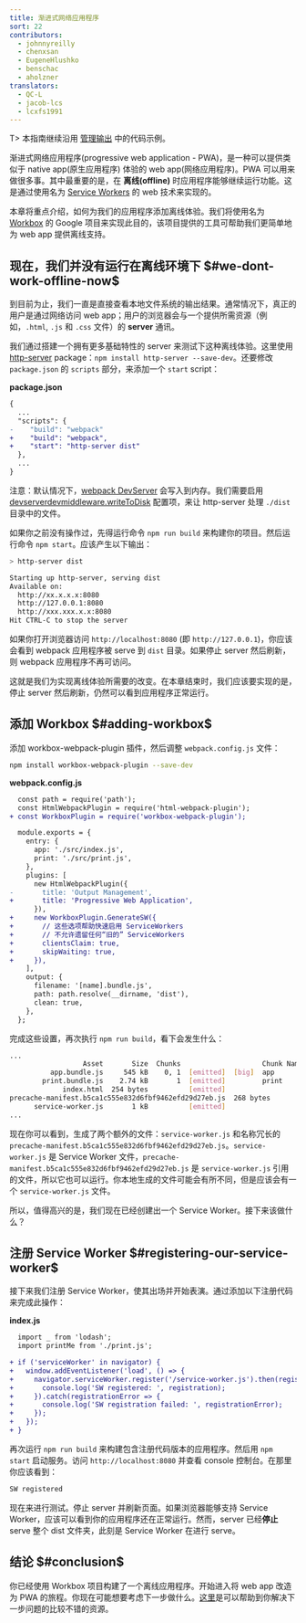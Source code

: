 ```yaml
---
title: 渐进式网络应用程序
sort: 22
contributors:
  - johnnyreilly
  - chenxsan
  - EugeneHlushko
  - benschac
  - aholzner
translators:
  - QC-L
  - jacob-lcs
  - lcxfs1991
---
```


T> 本指南继续沿用 [管理输出](/guides/output-management) 中的代码示例。

渐进式网络应用程序(progressive web application - PWA)，是一种可以提供类似于 native app(原生应用程序) 体验的 web app(网络应用程序)。PWA 可以用来做很多事。其中最重要的是，在 **离线(offline)** 时应用程序能够继续运行功能。这是通过使用名为 [Service Workers](https://developers.google.com/web/fundamentals/primers/service-workers/) 的 web 技术来实现的。

本章将重点介绍，如何为我们的应用程序添加离线体验。我们将使用名为 [Workbox](https://github.com/GoogleChrome/workbox) 的 Google 项目来实现此目的，该项目提供的工具可帮助我们更简单地为 web app 提供离线支持。

## 现在，我们并没有运行在离线环境下 $#we-dont-work-offline-now$

到目前为止，我们一直是直接查看本地文件系统的输出结果。通常情况下，真正的用户是通过网络访问 web app；用户的浏览器会与一个提供所需资源（例如，`.html`, `.js` 和 `.css` 文件）的 **server** 通讯。

我们通过搭建一个拥有更多基础特性的 server 来测试下这种离线体验。这里使用 [http-server](https://www.npmjs.com/package/http-server) package：`npm install http-server --save-dev`。还要修改 `package.json` 的 `scripts` 部分，来添加一个 `start` script：

**package.json**

```diff
{
  ...
  "scripts": {
-    "build": "webpack"
+    "build": "webpack",
+    "start": "http-server dist"
  },
  ...
}
```

注意：默认情况下，[webpack DevServer](/configuration/dev-server/) 会写入到内存。我们需要启用 [devserverdevmiddleware.writeToDisk](/configuration/dev-server/#devserverdevmiddleware) 配置项，来让 http-server 处理 `./dist` 目录中的文件。

如果你之前没有操作过，先得运行命令 `npm run build` 来构建你的项目。然后运行命令 `npm start`。应该产生以下输出：

```bash
> http-server dist

Starting up http-server, serving dist
Available on:
  http://xx.x.x.x:8080
  http://127.0.0.1:8080
  http://xxx.xxx.x.x:8080
Hit CTRL-C to stop the server
```

如果你打开浏览器访问 `http://localhost:8080` (即 `http://127.0.0.1`)，你应该会看到 webpack 应用程序被 serve 到 `dist` 目录。如果停止 server 然后刷新，则 webpack 应用程序不再可访问。

这就是我们为实现离线体验所需要的改变。在本章结束时，我们应该要实现的是，停止 server 然后刷新，仍然可以看到应用程序正常运行。

## 添加 Workbox $#adding-workbox$

添加 workbox-webpack-plugin 插件，然后调整 `webpack.config.js` 文件：

```bash
npm install workbox-webpack-plugin --save-dev
```

**webpack.config.js**

```diff
  const path = require('path');
  const HtmlWebpackPlugin = require('html-webpack-plugin');
+ const WorkboxPlugin = require('workbox-webpack-plugin');

  module.exports = {
    entry: {
      app: './src/index.js',
      print: './src/print.js',
    },
    plugins: [
      new HtmlWebpackPlugin({
-       title: 'Output Management',
+       title: 'Progressive Web Application',
      }),
+     new WorkboxPlugin.GenerateSW({
+       // 这些选项帮助快速启用 ServiceWorkers
+       // 不允许遗留任何“旧的” ServiceWorkers
+       clientsClaim: true,
+       skipWaiting: true,
+     }),
    ],
    output: {
      filename: '[name].bundle.js',
      path: path.resolve(__dirname, 'dist'),
      clean: true,
    },
  };
```

完成这些设置，再次执行 `npm run build`，看下会发生什么：

```bash
...
                  Asset       Size  Chunks                    Chunk Names
          app.bundle.js     545 kB    0, 1  [emitted]  [big]  app
        print.bundle.js    2.74 kB       1  [emitted]         print
             index.html  254 bytes          [emitted]
precache-manifest.b5ca1c555e832d6fbf9462efd29d27eb.js  268 bytes          [emitted]
      service-worker.js       1 kB          [emitted]
...
```

现在你可以看到，生成了两个额外的文件：`service-worker.js` 和名称冗长的 `precache-manifest.b5ca1c555e832d6fbf9462efd29d27eb.js`。`service-worker.js` 是 Service Worker 文件，`precache-manifest.b5ca1c555e832d6fbf9462efd29d27eb.js` 是 `service-worker.js` 引用的文件，所以它也可以运行。你本地生成的文件可能会有所不同，但是应该会有一个 `service-worker.js` 文件。

所以，值得高兴的是，我们现在已经创建出一个 Service Worker。接下来该做什么？

## 注册 Service Worker $#registering-our-service-worker$

接下来我们注册 Service Worker，使其出场并开始表演。通过添加以下注册代码来完成此操作：

**index.js**

```diff
  import _ from 'lodash';
  import printMe from './print.js';

+ if ('serviceWorker' in navigator) {
+   window.addEventListener('load', () => {
+     navigator.serviceWorker.register('/service-worker.js').then(registration => {
+       console.log('SW registered: ', registration);
+     }).catch(registrationError => {
+       console.log('SW registration failed: ', registrationError);
+     });
+   });
+ }
```

再次运行 `npm run build` 来构建包含注册代码版本的应用程序。然后用 `npm start` 启动服务。访问 `http://localhost:8080` 并查看 console 控制台。在那里你应该看到：

```bash
SW registered
```

现在来进行测试。停止 server 并刷新页面。如果浏览器能够支持 Service Worker，应该可以看到你的应用程序还在正常运行。然而，server 已经**停止** serve 整个 dist 文件夹，此刻是 Service Worker 在进行 serve。

## 结论 $#conclusion$

你已经使用 Workbox 项目构建了一个离线应用程序。开始进入将 web app 改造为 PWA 的旅程。你现在可能想要考虑下一步做什么。[这里](https://web.dev/progressive-web-apps/)是可以帮助到你解决下一步问题的比较不错的资源。
